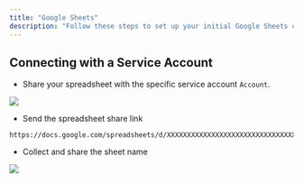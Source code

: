 ```yaml
---
title: "Google Sheets"
description: "Follow these steps to set up your initial Google Sheets connection with Bracket"
---
```


## Connecting with a Service Account

- Share your spreadsheet with the specific service account `Account`.

<Example>
    <img class="rounded-md w-full" src="/img/gsheets-1.png" />
</Example>

- Send the spreadsheet share link

```shell Spresheet Link Example
https://docs.google.com/spreadsheets/d/XXXXXXXXXXXXXXXXXXXXXXXXXXXXXXXXXXXXXXXXXXXX/edit#gid=0
```

- Collect and share the sheet name

<Example>
    <img class="rounded-md w-full" src="/img/gsheets-1.png" />
</Example>
